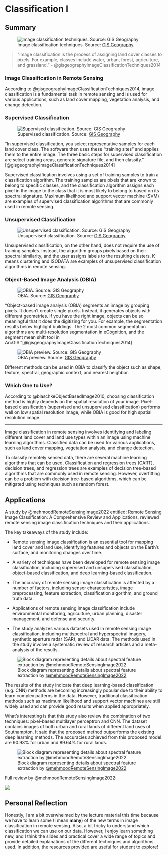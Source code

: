 # Classification I

## Summary

![Image classification techniques. Source: [GIS Geography](https://gisgeography.com/wp-content/uploads/2014/07/image-classification-techniques-remote-sensing.jpg)](https://gisgeography.com/wp-content/uploads/2014/07/image-classification-techniques-remote-sensing.jpg)

> “Image classification is the process of assigning land cover classes to pixels. For example, classes include water, urban, forest, agriculture, and grassland.” - @gisgeographyImageClassificationTechniques2014

### Image Classification in Remote Sensing

According to @gisgeographyImageClassificationTechniques2014, image classification is a fundamental task in remote sensing and is used for various applications, such as land cover mapping, vegetation analysis, and change detection.

### Supervised Classification

![Supervised classification. Source: [GIS Geography](https://gisgeography.com/wp-content/uploads/2014/06/supervised-diagram.png)](https://gisgeography.com/wp-content/uploads/2014/06/supervised-diagram.png)

"In supervised classification, you select representative samples for each land cover class. The software then uses these “training sites” and applies them to the entire image. The three basic steps for supervised classification are select training areas, generate signature file, and then classify." [@gisgeographyImageClassificationTechniques2014]

Supervised classification involves using a set of training samples to train a classification algorithm. The training samples are pixels that are known to belong to specific classes, and the classification algorithm assigns each pixel in the image to the class that it is most likely to belong to based on its spectral signature. Maximum likelihood and support vector machine (SVM) are examples of supervised classification algorithms that are commonly used in remote sensing.

### Unsupervised Classification

![Unsupervised classification. Source: [GIS Geography](https://gisgeography.com/wp-content/uploads/2014/06/unsupervised-diagram.png)](https://gisgeography.com/wp-content/uploads/2014/06/unsupervised-diagram.png)

Unsupervised classification, on the other hand, does not require the use of training samples. Instead, the algorithm groups pixels based on their spectral similarity, and the user assigns labels to the resulting clusters. K-means clustering and ISODATA are examples of unsupervised classification algorithms in remote sensing.

### Object-Based Image Analysis (OBIA)

![OBIA. Source: [GIS Geography](https://gisgeography.com/wp-content/uploads/2014/06/object-based-diagram.png)](https://gisgeography.com/wp-content/uploads/2014/06/object-based-diagram.png)

"Object-based image analysis (OBIA) segments an image by grouping pixels. It doesn’t create single pixels. Instead, it generates objects with different geometries. If you have the right image, objects can be so meaningful that it does the digitizing for you. For example, the segmentation results below highlight buildings. The 2 most common segmentation algorithms are multi-resolution segmentation in eCognition, and the segment mean shift tool in ArcGIS.
"[@gisgeographyImageClassificationTechniques2014]

![OBIA preview. Source: [GIS Geography](https://gisgeography.com/wp-content/uploads/2018/01/obia-segmentation-clustering-ml.png)](https://gisgeography.com/wp-content/uploads/2018/01/obia-segmentation-clustering-ml.png)

Different methods can be used in OBIA to classify the object such as shape, texture, spectral, geographic context, and nearest neighbor.

### Which One to Use?

According to @blaschkeObjectBasedImage2010, choosing classification method is highly depends on the spatial resolution of your image. Pixel-based classification (supervised and unsupervised classification) performs well on low spatial resolution image, while OBIA is good for high spatial resolution image.

---

Image classification in remote sensing involves identifying and labeling different land cover and land use types within an image using machine learning algorithms. Classified data can be used for various applications, such as land cover mapping, vegetation analysis, and change detection.

To classify remotely sensed data, there are several machine learning algorithms that can be used. Classification and regression trees (CART), decision trees, and regression trees are examples of decision tree-based algorithms that are commonly used in remote sensing. However, overfitting can be a problem with decision tree-based algorithms, which can be mitigated using techniques such as random forest.

## Applications

A study by @mehmoodRemoteSensingImage2022 entitled: Remote Sensing Image Classification: A Comprehensive Review and Applications, reviewed remote sensing image classification techniques and their applications. 

The key takeaways of the study include:

- Remote sensing image classification is an essential tool for mapping land cover and land use, identifying features and objects on the Earth's surface, and monitoring changes over time.

- A variety of techniques have been developed for remote sensing image classification, including supervised and unsupervised classification, object-based classification, and deep learning-based classification.

- The accuracy of remote sensing image classification is affected by a number of factors, including sensor characteristics, image preprocessing, feature extraction, classification algorithm, and ground truth data.

- Applications of remote sensing image classification include environmental monitoring, agriculture, urban planning, disaster management, and defense and security.

- The study analyzes various datasets used in remote sensing image classification, including multispectral and hyperspectral imagery, synthetic aperture radar (SAR), and LiDAR data. The methods used in the study involve a systematic review of research articles and a meta-analysis of the results.

![Block diagram representing details about spectral feature extraction by [@mehmoodRemoteSensingImage2022](https://static-02.hindawi.com/articles/mpe/volume-2022/5880959/figures/5880959.fig.0013.svgz)](https://static-02.hindawi.com/articles/mpe/volume-2022/5880959/figures/5880959.fig.0013.svgz)

The results of the study indicate that deep learning-based classification (e.g. CNN) methods are becoming increasingly popular due to their ability to learn complex patterns in the data. However, traditional classification methods such as maximum likelihood and support vector machines are still widely used and can provide good results when applied appropriately.

What's interesting is that this study also review the combination of two techniques: pixel-based multilayer perceptron and CNN. The dataset contains images of both urban and rural lands of different land uses of Southampton. It said that the proposed method outperforms the existing deep learning methods. The accuracies achieved from this proposed model are 90.93% for urban and 89.64% for rural lands.

![Block diagram representing details about spectral feature extraction by [@mehmoodRemoteSensingImage2022](https://static-02.hindawi.com/articles/mpe/volume-2022/5880959/figures/5880959.fig.0015.svgz)](https://static-02.hindawi.com/articles/mpe/volume-2022/5880959/figures/5880959.fig.0015.svgz)

Full review by @mehmoodRemoteSensingImage2022:

![](img/fullreview.png)

## Personal Reflection

Honestly, I am a bit overwhelmed by the lecture material this time because we have to learn some (I mean **many**) of the new terms in image classification in remote sensing. Also, a bit tricky to understand which classification we can use on our data. However, I enjoy learn something new, and I think the slides and practical cover a wide range of topics and provide detailed explanations of the different techniques and algorithms used. In addition, the resources provided are useful for student to explore!